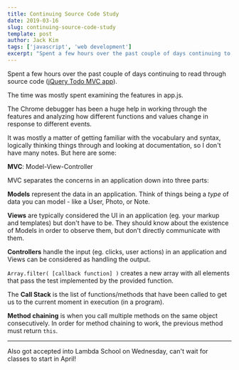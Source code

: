 ```yaml
---
title: Continuing Source Code Study
date: 2019-03-16
slug: continuing-source-code-study
template: post
author: Jack Kim
tags: ['javascript', 'web development']
excerpt: "Spent a few hours over the past couple of days continuing to read through source code of jQuery Todo MVC app..."
---
```


<MDXWrapper>


Spent a few hours over the past couple of days continuing to read through source code ([jQuery Todo MVC app](https://github.com/gordonmzhu/todomvc/tree/master/examples/jquery)).

The time was mostly spent examining the features in app.js. 

The Chrome debugger has been a huge help in working through the features and analyzing how different functions and values change in response to different events.

It was mostly a matter of getting familiar with the vocabulary and syntax, logically thinking things through and looking at documentation, so I don't have many notes. But here are some:

**MVC**: Model-View-Controller

MVC separates the concerns in an application down into three parts:

**Models** represent the data in an application. Think of things being a *type* of data you can model - like a User, Photo, or Note.

**Views** are typically considered the UI in an application (eg. your markup and templates) but don't have to be. They should know about the existence of Models in order to observe them, but don't directly communicate with them.

**Controllers** handle the input (eg. clicks, user actions) in an application and Views can be considered as handling the output. 

`Array.filter( [callback function] )` creates a new array with all elements that pass the test implemented by the provided function.

The **Call Stack** is the list of functions/methods that have been called to get us to the current moment in execution (in a program).

**Method chaining** is when you call multiple methods on the same object consecutively. In order for method chaining to work, the previous method must return `this`.

---

Also got accepted into Lambda School on Wednesday, can't wait for classes to start in April!

</MDXWrapper>
